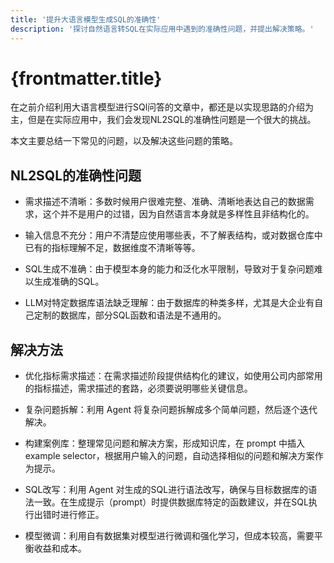 ```yaml
---
title: '提升大语言模型生成SQL的准确性'
description: '探讨自然语言转SQL在实际应用中遇到的准确性问题，并提出解决策略。'
---
```


# {frontmatter.title}

在之前介绍利用大语言模型进行SQl问答的文章中，都还是以实现思路的介绍为主，但是在实际应用中，我们会发现NL2SQL的准确性问题是一个很大的挑战。

本文主要总结一下常见的问题，以及解决这些问题的策略。

## NL2SQL的准确性问题

- 需求描述不清晰：多数时候用户很难完整、准确、清晰地表达自己的数据需求，这个并不是用户的过错，因为自然语言本身就是多样性且非结构化的。

- 输入信息不充分：用户不清楚应使用哪些表，不了解表结构，或对数据仓库中已有的指标理解不足，数据维度不清晰等等。

- SQL生成不准确：由于模型本身的能力和泛化水平限制，导致对于复杂问题难以生成准确的SQL。

- LLM对特定数据库语法缺乏理解：由于数据库的种类多样，尤其是大企业有自己定制的数据库，部分SQL函数和语法是不通用的。

## 解决方法

- 优化指标需求描述：在需求描述阶段提供结构化的建议，如使用公司内部常用的指标描述，需求描述的套路，必须要说明哪些关键信息。

- 复杂问题拆解：利用 Agent 将复杂问题拆解成多个简单问题，然后逐个迭代解决。

- 构建案例库：整理常见问题和解决方案，形成知识库，在 prompt 中插入 example selector，根据用户输入的问题，自动选择相似的问题和解决方案作为提示。

- SQL改写：利用 Agent 对生成的SQL进行语法改写，确保与目标数据库的语法一致。在生成提示（prompt）时提供数据库特定的函数建议，并在SQL执行出错时进行修正。

- 模型微调：利用自有数据集对模型进行微调和强化学习，但成本较高，需要平衡收益和成本。